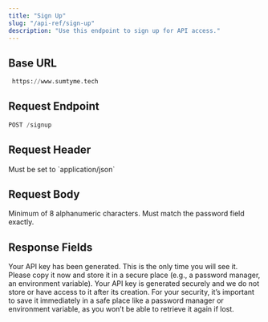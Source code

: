```yaml
---
title: "Sign Up"
slug: "/api-ref/sign-up"
description: "Use this endpoint to sign up for API access."
---
```


## Base URL

```python
 https://www.sumtyme.tech
```

## Request Endpoint

```python
POST /signup
```

## Request Header

<ParamField header="Content-Type" type="string" required>
  Must be set to `application/json`
</ParamField>

## Request Body

<ParamField body="company_id" type="string">
  
</ParamField>

<ParamField body="email" type="string" required>
  
</ParamField>

<ParamField body="password" type="string" required>
  Minimum of 8 alphanumeric characters.
</ParamField>

<ParamField body="confirm_password" type="string" required>
  Must match the password field exactly.
</ParamField>

## Response Fields

<ResponseField name="message" type="string">
  Your API key has been generated. This is the only time you will see it. Please copy it now and store it in a secure place (e.g., a password manager, an environment variable).
</ResponseField>

<ResponseField name="email" type="string">
  
</ResponseField>

<ResponseField name="api_key" type="string">

</ResponseField>

<Warning>
  Your API key is generated securely and we do not store or have access to it after its creation. For your security, it’s important to save it immediately in a safe place like a password manager or environment variable, as you won’t be able to retrieve it again if lost.
</Warning>

